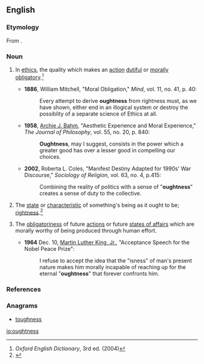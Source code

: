 ==English==

===Etymology===
From {{suffix|ought|ness|lang=en}}.

===Noun===
{{en-noun|oughtnesses}}

# {{context|chiefly|philosophy|lang=en}} In [[ethics]], the quality which makes an [[action]] [[dutiful]] or [[morally]] [[obligatory]].<ref>''Oxford English Dictionary'', 3rd ed. (2004)</ref>
#* '''1886''', William Mitchell, "Moral Obligation," ''Mind'', vol. 11, no. 41, p. 40:
#*: Every attempt to derive '''oughtness''' from rightness must, as we have shown, either end in an illogical system or destroy the possiblity of a separate science of Ethics at all.
#* '''1958''', [[w:Archie J. Bahm|Archie J. Bahm]], "Aesthetic Experience and Moral Experience," ''The Journal of Philosophy'', vol. 55, no. 20, p. 840:
#*: '''Oughtness''', may I suggest, consists in the power which a greater good has over a lesser good in compelling our choices.
#* '''2002''', Roberta L. Coles, "Manifest Destiny Adapted for 1990s' War Discourse," ''Sociology of Religion'', vol. 63, no. 4, p.415:
#*: Combining the reality of politics with a sense of "'''oughtness'''" creates a sense of duty to the collective.
# {{context|rare|lang=en}} The [[state]] or [[characteristic]] of something's being as it ought to be; [[rightness]].<ref>{{R:Webster 1913}}</ref>
# {{context|rare|lang=en}} The [[obligatoriness]] of future [[action]]s or future [[state of affairs|states of affairs]] which are morally worthy of being produced through human effort.
#* '''1964''' Dec. 10, [[w:Martin Luther King, Jr.|Martin Luther King, Jr.]], "Acceptance Speech for the Nobel Peace Prize":
#*: I refuse to accept the idea that the "isness" of man's present nature makes him morally incapable of reaching up for the eternal "'''oughtness'''" that forever confronts him.

===References===
<references/>

===Anagrams===
* [[toughness#English|toughness]]

[[io:oughtness]]